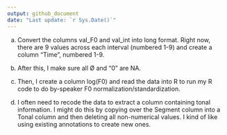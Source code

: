 ```yaml
---
output: github_document
date: "Last update: `r Sys.Date()`"
---
```


(a) Convert the columns val_F0 and val_int into long format. 
Right now, there are 9 values across each interval (numbered 1-9) and 
create a column "Time", numbered 1-9.

(b) After this, I make sure all Ø and "0" are NA.

(c) Then, I create a column log(F0) and read the data into R to run my 
R code to do by-speaker F0 normalization/standardization.

(d) I often need to recode the data to extract a column containing tonal 
information. I might do this by copying over the Segment column into a 
Tonal column and then deleting all non-numerical values. I kind of like 
using existing annotations to create new ones.
